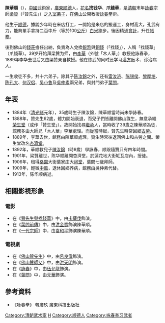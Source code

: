 {{refimprove|time=2019-07-31T09:21:13+00:00}}
'''陳華順'''（{{bd|1849年||1913年|catIdx=C陳}}），[[中國|中國]]武術家，[[廣東|廣東]][[顺德区|顺德]]人，[[花名|花名]]'''找钱华'''、'''爪錢華'''，是[[清朝|清朝]]末年[[詠春拳|詠春]]宗師[[梁贊_(武術家)|梁贊]]（「贊先生」）之[[入室弟子|入室弟子]]，在[[佛山|佛山]]公開教授[[詠春拳|詠春拳]]術。

他生于[[顺德区|顺德]]，據說少年時在米店打工，一開始是米店的搬運工，身材高大，孔武有力，能夠單手拿持二百中斤（等於100[[公斤|公斤]]）[[白米|白米]]跑步。後因精通[[會計|會計]]，升任[[會計師|帳務]]。

後到佛山的[[錢莊|錢莊]]擔任出納，負責為人兌換[[銀幣|銀幣]]與[[銅錢|銅錢]]（「找錢」），人稱「找錢華」（爪錢華）。39岁开始拜梁贊为师，由[[李华_(詠春拳師)|李華]]（外號「木人華」）教授他詠春拳，1889年李华去世后又由梁赞亲自教授。他在练武的同时还学习[[漢方|漢方]]医术、诊治病人。

一生收徒不多，共十六弟子。除其子[[陈汝錦|陈汝錦]]之外，还有[[雷汝济|雷汝济]]、[[陈锡侯|陈锡侯]]、[[黎厚培|黎厚培]]、[[陈孔大|陈孔大]]、[[何汉侣|何汉侣]]、[[吴小鲁|吴小鲁]]及[[吳仲素|吳仲素]]兩兄弟，與封門弟子[[葉問|葉問]]。

==年表==
* 1884年（[[清|清]][[光緒|光緒]]元年），35歲時生子陳汝錦，陳華顺當時尚未學詠春。
* 1888年，贊先生62歲，體力開始衰退，而兒子們皆離開佛山謀生，無意承繼[[杏濟堂|榮生堂]]（或作「贊生堂」）。故開始找尋[[繼承|繼承]]人，當時收了39歲之陳華顺為徒．館務多由大師兄「木人華」李華處理。而從當時起，贊先生時常回鄉[[古劳镇|古勞]]。
* 1889年，李華去世，館務由陳華顺處理。贊生時常往返回佛山和古勞之間。榮生堂改名[[杏濟堂|杏濟堂]]。
* 1892年，華顺教兒子[[陳汝錦|陳汝錦]]（時8歲）學詠春，顺跟隨贊只有四年時間。
* 1901年，梁贊離世，陈华顺離開杏濟堂，於蓮花地大街缸瓦店內，授徒。
* 1906年，租得[[桑園|桑園]]大街葉家庄大[[祠堂|祠堂]]，葉問七歲拜師。
* 1909年，輕微[[中風|中風]]，退休回鄉养病，館務由吳仲素代替。
* 1913年，陈华顺病逝。

==相關影視形象==
===電影===
*在《[[贊先生與找錢華|贊先生與找錢華]]》中，由[[卡薩伐|卡薩伐]]飾演。
*在《[[葉問前傳|葉問前傳]]》中，由[[洪金寶|洪金寶]]飾演陳華順。
*在《[[一代宗師|一代宗師]]》中，由[[袁和平|袁和平]]飾演陳華順。

===電視劇===
*在《[[佛山贊先生|佛山贊先生]]》中，由[[呂良偉|呂良偉]]飾演。
*在《[[佛山贊師父|佛山贊師父]]》中，由[[洪天明|洪天明]]飾演。
*在《[[詠春_(電視劇)|詠春]]》中，由[[伍允龍|伍允龍]]飾演。
*在《[[葉問_(電視劇)|葉問]]》中，由[[元華|元華]]飾演。

==參考資料==
*《咏春拳》 韓廣玖 廣東科技出版社

{{葉問}}
{{DEFAULTSORT:C}}
[[Category:清朝武术家|Category:清朝武术家]]
[[Category:陈姓|H]]
[[Category:顺德人|Category:顺德人]]
[[Category:咏春拳习武者|Category:咏春拳习武者]]